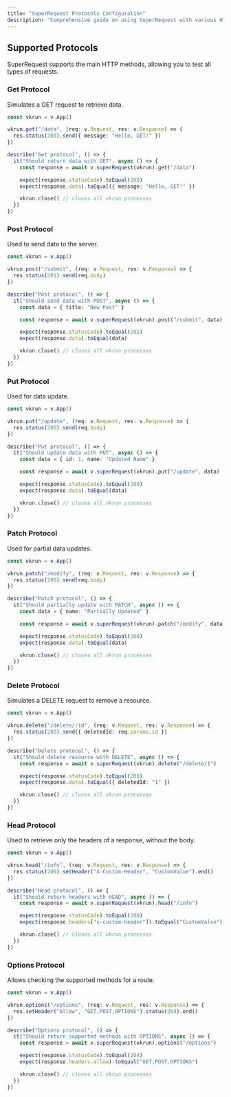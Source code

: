 ```yaml
---
title: "SuperRequest Protocols Configuration"
description: "Comprehensive guide on using SuperRequest with various HTTP protocols including GET, POST, PUT, PATCH, DELETE, HEAD, and OPTIONS."
---
```


## Supported Protocols

SuperRequest supports the main HTTP methods, allowing you to test all types of requests.

### Get Protocol

Simulates a GET request to retrieve data.

```ts
const vkrun = v.App()

vkrun.get("/data", (req: v.Request, res: v.Response) => {
  res.status(200).send({ message: "Hello, GET!" })
})

describe("Get protocol", () => {
  it("Should return data with GET", async () => {
    const response = await v.superRequest(vkrun).get("/data")

    expect(response.statusCode).toEqual(200)
    expect(response.data).toEqual({ message: "Hello, GET!" })

    vkrun.close() // closes all vkrun processes
  })
})
```

### Post Protocol

Used to send data to the server.

```ts
const vkrun = v.App()

vkrun.post("/submit", (req: v.Request, res: v.Response) => {
  res.status(201).send(req.body)
})

describe("Post protocol", () => {
  it("Should send data with POST", async () => {
    const data = { title: "New Post" }

    const response = await v.superRequest(vkrun).post("/submit", data)

    expect(response.statusCode).toEqual(201)
    expect(response.data).toEqual(data)

    vkrun.close() // closes all vkrun processes
  })
})
```

### Put Protocol

Used for data update.

```ts
const vkrun = v.App()

vkrun.put("/update", (req: v.Request, res: v.Response) => {
  res.status(200).send(req.body)
})

describe("Put protocol", () => {
  it("Should update data with PUT", async () => {
    const data = { id: 1, name: "Updated Name" }

    const response = await v.superRequest(vkrun).put("/update", data)

    expect(response.statusCode).toEqual(200)
    expect(response.data).toEqual(data)

    vkrun.close() // closes all vkrun processes
  })
})
```

### Patch Protocol

Used for partial data updates.

```ts
const vkrun = v.App()

vkrun.patch("/modify", (req: v.Request, res: v.Response) => {
  res.status(200).send(req.body)
})

describe("Patch protocol", () => {
  it("Should partially update with PATCH", async () => {
    const data = { name: "Partially Updated" }

    const response = await v.superRequest(vkrun).patch("/modify", data)

    expect(response.statusCode).toEqual(200)
    expect(response.data).toEqual(data)

    vkrun.close() // closes all vkrun processes
  })
})
```

### Delete Protocol

Simulates a DELETE request to remove a resource.

```ts
const vkrun = v.App()

vkrun.delete("/delete/:id", (req: v.Request, res: v.Response) => {
  res.status(200).send({ deletedId: req.params.id })
})

describe("Delete protocol", () => {
  it("Should delete resource with DELETE", async () => {
    const response = await v.superRequest(vkrun).delete("/delete/1")

    expect(response.statusCode).toEqual(200)
    expect(response.data).toEqual({ deletedId: "1" })

    vkrun.close() // closes all vkrun processes
  })
})
```

### Head Protocol

Used to retrieve only the headers of a response, without the body.

```ts
const vkrun = v.App()

vkrun.head("/info", (req: v.Request, res: v.Response) => {
  res.status(200).setHeader("X-Custom-Header", "CustomValue").end()
})

describe("Head protocol", () => {
  it("Should return headers with HEAD", async () => {
    const response = await v.superRequest(vkrun).head("/info")

    expect(response.statusCode).toEqual(200)
    expect(response.headers["x-custom-header"]).toEqual("CustomValue")

    vkrun.close() // closes all vkrun processes
  })
})
```

### Options Protocol

Allows checking the supported methods for a route.

```ts
const vkrun = v.App()

vkrun.options("/options", (req: v.Request, res: v.Response) => {
  res.setHeader("Allow", "GET,POST,OPTIONS").status(204).end()
})

describe("Options protocol", () => {
  it("Should return supported methods with OPTIONS", async () => {
    const response = await v.superRequest(vkrun).options("/options")

    expect(response.statusCode).toEqual(204)
    expect(response.headers.allow).toEqual("GET,POST,OPTIONS")

    vkrun.close() // closes all vkrun processes
  })
})
```